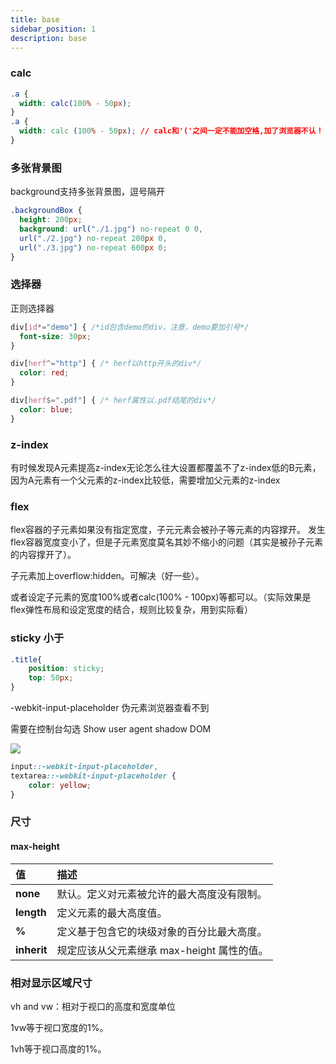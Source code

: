 ```yaml
---
title: base
sidebar_position: 1
description: base
---
```


### calc

```css
.a {
  width: calc(100% - 50px);
}
.a {
  width: calc (100% - 50px); // calc和'('之间一定不能加空格,加了浏览器不认！
}
```

### 多张背景图

background支持多张背景图，逗号隔开

```css
.backgroundBox {
  height: 200px;
  background: url("./1.jpg") no-repeat 0 0,
  url("./2.jpg") no-repeat 200px 0,
  url("./3.jpg") no-repeat 600px 0;
}
```

### 选择器

正则选择器

```css
div[id*="demo"] { /*id包含demo的div，注意，demo要加引号*/
  font-size: 30px;
}

div[herf^="http"] { /* herf以http开头的div*/
  color: red;
}

div[herf$=".pdf"] { /* herf属性以.pdf结尾的div*/
  color: blue;
}
```

### z-index

有时候发现A元素提高z-index无论怎么往大设置都覆盖不了z-index低的B元素，因为A元素有一个父元素的z-index比较低，需要增加父元素的z-index

### flex

flex容器的子元素如果没有指定宽度，子元元素会被孙子等元素的内容撑开。
发生flex容器宽度变小了，但是子元素宽度莫名其妙不缩小的问题（其实是被孙子元素的内容撑开了）。

子元素加上overflow:hidden。可解决（好一些）。

或者设定子元素的宽度100%或者calc(100% - 100px)等都可以。（实际效果是flex弹性布局和设定宽度的结合，规则比较复杂，用到实际看）

### sticky 小于

```css
.title{
    position: sticky;
    top: 50px;    
}
```

-webkit-input-placeholder 伪元素浏览器查看不到

需要在控制台勾选 Show user agent shadow DOM

![](./images/shadowDom.png)

```css
input::-webkit-input-placeholder,
textarea::-webkit-input-placeholder {
    color: yellow;
}
```

### 尺寸

#### max-height

| 值        | 描述           |
| :-------------|:-------------|
| **none** | 默认。定义对元素被允许的最大高度没有限制。|
| **length** | 定义元素的最大高度值。|
| **%** | 定义基于包含它的块级对象的百分比最大高度。|
| **inherit** | 规定应该从父元素继承 max-height 属性的值。|

### 相对显示区域尺寸

vh and vw：相对于视口的高度和宽度单位

1vw等于视口宽度的1%。

1vh等于视口高度的1%。
